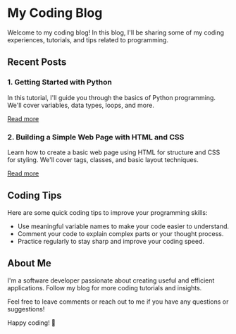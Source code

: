 # My Coding Blog

Welcome to my coding blog! In this blog, I'll be sharing some of my coding experiences, tutorials, and tips related to programming.

## Recent Posts

### 1. Getting Started with Python

In this tutorial, I'll guide you through the basics of Python programming. We'll cover variables, data types, loops, and more.

[Read more](./getting-started-with-python.md)

### 2. Building a Simple Web Page with HTML and CSS

Learn how to create a basic web page using HTML for structure and CSS for styling. We'll cover tags, classes, and basic layout techniques.

[Read more](./building-a-simple-web-page.md)

## Coding Tips

Here are some quick coding tips to improve your programming skills:

- Use meaningful variable names to make your code easier to understand.
- Comment your code to explain complex parts or your thought process.
- Practice regularly to stay sharp and improve your coding speed.

## About Me

I'm a software developer passionate about creating useful and efficient applications. Follow my blog for more coding tutorials and insights.

Feel free to leave comments or reach out to me if you have any questions or suggestions!

Happy coding! 🚀
